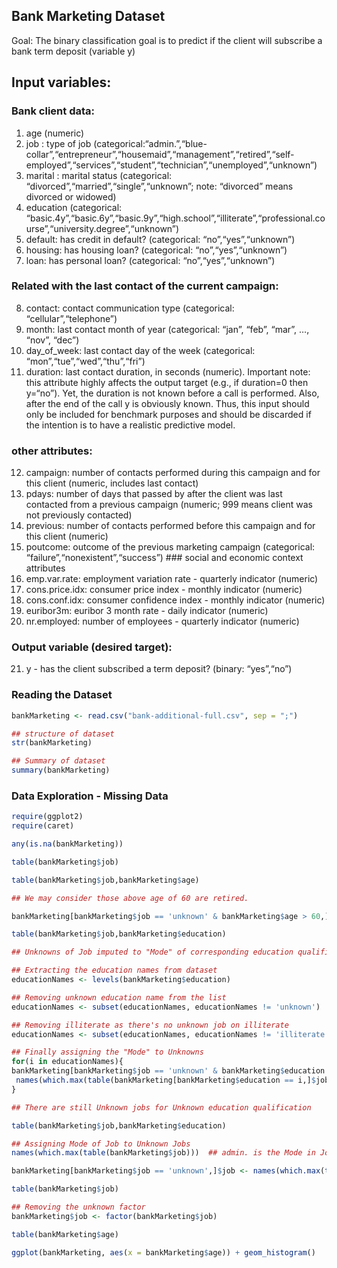 ## Bank Marketing Dataset

Goal: The binary classification goal is to predict if the client will subscribe a bank term deposit (variable y)

## Input variables:

### Bank client data:
1. age (numeric)
2. job : type of job (categorical:"admin.","blue-collar","entrepreneur","housemaid","management","retired","self-employed","services","student","technician","unemployed","unknown")
3. marital : marital status (categorical: "divorced","married","single","unknown"; note: "divorced" means divorced or widowed)
4. education (categorical: "basic.4y","basic.6y","basic.9y","high.school","illiterate","professional.course","university.degree","unknown")
5. default: has credit in default? (categorical: "no","yes","unknown")
6. housing: has housing loan? (categorical: "no","yes","unknown")
7. loan: has personal loan? (categorical: "no","yes","unknown")

### Related with the last contact of the current campaign:
8. contact: contact communication type (categorical: "cellular","telephone") 
9. month: last contact month of year (categorical: "jan", "feb", "mar", ..., "nov", "dec")
10. day_of_week: last contact day of the week (categorical: "mon","tue","wed","thu","fri")
11. duration: last contact duration, in seconds (numeric). Important note:  this attribute highly affects the output target (e.g., if duration=0 then y="no"). Yet, the duration is not known before a call is performed. Also, after the end of the call y is obviously known. Thus, this input should only be included for benchmark purposes and should be discarded if the intention is to have a realistic predictive model.
   
### other attributes:
12. campaign: number of contacts performed during this campaign and for this client (numeric, includes last contact)
13. pdays: number of days that passed by after the client was last contacted from a previous campaign (numeric; 999 means client was not previously contacted)
14. previous: number of contacts performed before this campaign and for this client (numeric)
15. poutcome: outcome of the previous marketing campaign (categorical: "failure","nonexistent","success")
### social and economic context attributes
16. emp.var.rate: employment variation rate - quarterly indicator (numeric)
17. cons.price.idx: consumer price index - monthly indicator (numeric)     
18. cons.conf.idx: consumer confidence index - monthly indicator (numeric)     
19. euribor3m: euribor 3 month rate - daily indicator (numeric)
20. nr.employed: number of employees - quarterly indicator (numeric)

### Output variable (desired target):
21. y - has the client subscribed a term deposit? (binary: "yes","no")


### Reading the Dataset

```r
bankMarketing <- read.csv("bank-additional-full.csv", sep = ";")

## structure of dataset
str(bankMarketing)

## Summary of dataset
summary(bankMarketing)

```

### Data Exploration - Missing Data

```r
require(ggplot2)
require(caret)

any(is.na(bankMarketing))

table(bankMarketing$job)

table(bankMarketing$job,bankMarketing$age)

## We may consider those above age of 60 are retired.

bankMarketing[bankMarketing$job == 'unknown' & bankMarketing$age > 60,]$job <- 'retired'

table(bankMarketing$job,bankMarketing$education)

## Unknowns of Job imputed to "Mode" of corresponding education qualification

## Extracting the education names from dataset
educationNames <- levels(bankMarketing$education)

## Removing unknown education name from the list
educationNames <- subset(educationNames, educationNames != 'unknown')

## Removing illiterate as there's no unknown job on illiterate
educationNames <- subset(educationNames, educationNames != 'illiterate')

## Finally assigning the "Mode" to Unknowns
for(i in educationNames){
bankMarketing[bankMarketing$job == 'unknown' & bankMarketing$education == i,]$job <-
 names(which.max(table(bankMarketing[bankMarketing$education == i,]$job)))
}

## There are still Unknown jobs for Unknown education qualification

table(bankMarketing$job,bankMarketing$education)

## Assigning Mode of Job to Unknown Jobs 
names(which.max(table(bankMarketing$job)))  ## admin. is the Mode in Jobs

bankMarketing[bankMarketing$job == 'unknown',]$job <- names(which.max(table(bankMarketing$job)))

table(bankMarketing$job)

## Removing the unknown factor
bankMarketing$job <- factor(bankMarketing$job)


```


```r
table(bankMarketing$age)

ggplot(bankMarketing, aes(x = bankMarketing$age)) + geom_histogram()


```
